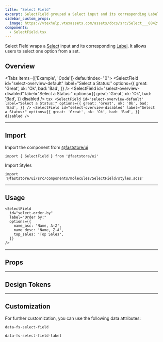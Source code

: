```yaml
---
title: "Select Field"
excerpt: SelectField grouped a Select input and its corresponding Label.
sidebar_custom_props:
  image: https://vtexhelp.vtexassets.com/assets/docs/src/Select___8842f3b6522c3e8db0a887b3f216a6ab.png
components:
  - SelectField.tsx
---
```


Select Field wraps a [Select](/docs/guides/faststore/atoms-select) input and its corresponding [Label](/componentes/atoms/label). It allows users to select one option from a set.

## Overview

<Tabs items={['Example', 'Code']} defaultIndex="0">
  <Tab>
    <OverviewSection>
      <SelectField
        id="select-overview-default"
        label="Select a Status:"
        options={{
          great: 'Great',
          ok: 'Ok',
          bad: 'Bad',
        }}
      />
      <SelectField
        id="select-overview-disabled"
        label="Select a Status:"
        options={{
          great: 'Great',
          ok: 'Ok',
          bad: 'Bad',
        }}
        disabled
      />
    </OverviewSection>
  </Tab>
  <Tab>
    ```tsx
    <SelectField
      id="select-overview-default"
      label="Select a Status:"
      options={{
        great: 'Great',
        ok: 'Ok',
        bad: 'Bad',
      }}
    />
    <SelectField
      id="select-overview-disabled"
      label="Select a Status:"
      options={{
        great: 'Great',
        ok: 'Ok',
        bad: 'Bad',
      }}
      disabled
    />
    ```
  </Tab>
</Tabs>

---

## Import

Import the component from [@faststore/ui](/docs/guides/faststore/components-index)

```tsx
import { SelectField } from '@faststore/ui'
```

Import Styles

```tsx
import '@faststore/ui/src/components/molecules/SelectField/styles.scss'
```

---

## Usage

<OverviewSection>
  <SelectField
    id="select-order-by"
    label="Order by:"
    options={{
      name_asc: 'Name, A-Z',
      name_desc: 'Name, Z-A',
      top_sales: 'Top Sales',
    }}
  />
</OverviewSection>

```tsx
<SelectField
  id="select-order-by"
  label="Order by:"
  options={{
    name_asc: 'Name, A-Z',
    name_desc: 'Name, Z-A',
    top_sales: 'Top Sales',
  }}
/>
```

---

## Props

<ComponentPropsSection component="SelectField" />

---

## Design Tokens

<TokenTable>
  <TokenRow
    token="--fs-select-label-color"
    value="var(--fs-color-text-light)"
    isColor
  />
  <TokenRow
    token="--fs-select-label-margin-right"
    value="var(--fs-spacing-1)"
  />
</TokenTable>

---

## Customization

For further customization, you can use the following data attributes:

`data-fs-select-field`

`data-fs-select-field-label`
